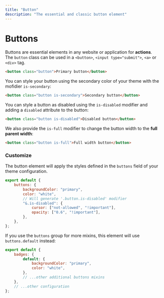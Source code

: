 ```yaml
---
title: "Button"
description: "The essential and classic button element"
---
```


# Buttons

Buttons are essential elements in any website or application for **actions**. The `button` class can be used in a `<button>`, `<input type="submit">`, `<a>` or `<div>` tag.

```html live=true
<button class="button">Primary button</button>
```

You can style your button using the secondary color of your theme with the mofidier `is-secondary`:

```html live=true
<button class="button is-secondary">Secondary button</button>
```

You can style a button as disabled using the `is-disabled` modifier and adding a `disabled` attribute to the button:

```html live=true
<button class="button is-disabled">Disabled button</button>
```

We also provide the `is-full` modifier to change the button width to the **full parent width**:

```html live=true
<button class="button is-full">Full width button</button>
```

### Customize

The button element will apply the styles defined in the `buttons` field of your theme configuration.

```js title=siimple.config.js
export default {
    buttons: {
        backgroundColor: "primary",
        color: "white",
        // Will generate '.button.is-disabled' modifier
        "&.is-disabled": {
            cursor: ["not-allowed", "!important"],
            opacity: ["0.6", "!important"],
        },
    },
};
```

If you use the `buttons` group for more mixins, this element will use `buttons.default` instead:

```js title=siimple.config.js
export default {
    badges: {
        default: {
            backgroundColor: "primary",
            color: "white",
        },
        // ...other additional buttons mixins
    },
    // ...other configuration
};
```
